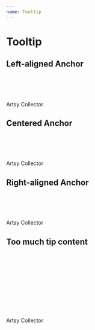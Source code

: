 ```yaml
---
name: Tooltip
---
```



# Tooltip

## Left-aligned Anchor

<Playground>
  <br />
  <br />
  <br />
  <br />
  <Box textAlign="left">
    <Tooltip content="We have verified that this collector has an Artsy account. Collector’s name will be revealed when the order is confirmed.">
      <Sans>Artsy Collector</Sans>
    </Tooltip>
  </Box>
</Playground>

## Centered Anchor

<Playground>
  <br />
  <br />
  <br />
  <br />
  <Box textAlign="center">
    <Tooltip content="We have verified that this collector has an Artsy account. Collector’s name will be revealed when the order is confirmed.">
      <Sans>Artsy Collector</Sans>
    </Tooltip>
  </Box>
</Playground>

## Right-aligned Anchor

<Playground>
  <br />
  <br />
  <br />
  <br />
  <Box textAlign="right">
    <Tooltip content="We have verified that this collector has an Artsy account. Collector’s name will be revealed when the order is confirmed.">
      <Sans>Artsy Collector</Sans>
    </Tooltip>
  </Box>
</Playground>

## Too much tip content

<Playground>
  <br />
  <br />
  <br />
  <br />
  <br />
  <br />
  <br />
  <br />
  <br />
  <br />
  <Box textAlign="right">
    <Tooltip content="We have verified that this collector has an Artsy account. Collector’s name will be revealed when the order is confirmed. We have verified that this collector has an Artsy account. Collector’s name will be revealed when the order is confirmed. We have verified that this collector has an Artsy account. Collector’s name will be revealed when the order is confirmed.">
      <Sans>Artsy Collector</Sans>
    </Tooltip>
  </Box>
</Playground>
